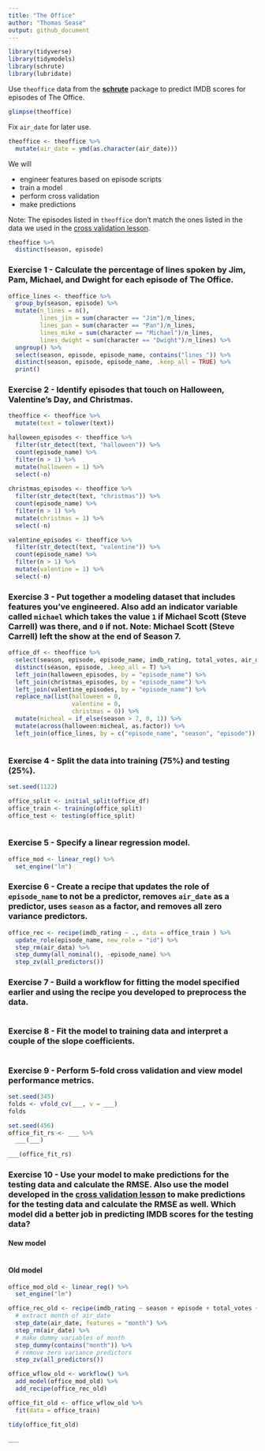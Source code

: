 ```yaml
---
title: "The Office"
author: "Thomas Sease"
output: github_document
---
```


```r
library(tidyverse)
library(tidymodels)
library(schrute)
library(lubridate)
```

Use `theoffice` data from the [**schrute**](https://bradlindblad.github.io/schrute/) package to predict IMDB scores for episodes of The Office.

```r
glimpse(theoffice)
```

Fix `air_date` for later use.

```r
theoffice <- theoffice %>%
  mutate(air_date = ymd(as.character(air_date)))
```

We will

-   engineer features based on episode scripts
-   train a model
-   perform cross validation
-   make predictions

Note: The episodes listed in `theoffice` don't match the ones listed in the data we used in the [cross validation lesson](https://ids-s1-20.github.io/slides/week-10/w10-d02-cross-validation/w10-d02-cross-validation.html).

```r
theoffice %>%
  distinct(season, episode)
```

### Exercise 1 - Calculate the percentage of lines spoken by Jim, Pam, Michael, and Dwight for each episode of The Office.

```r
office_lines <- theoffice %>% 
  group_by(season, episode) %>%
  mutate(n_lines = n(), 
         lines_jim = sum(character == "Jim")/n_lines, 
         lines_pan = sum(character == "Pan")/n_lines, 
         lines_mike = sum(character == "Michael")/n_lines, 
         lines_dwight = sum(character == "Dwight")/n_lines) %>%
  ungroup() %>% 
  select(season, episode, episode_name, contains("lines_")) %>%
  distinct(season, episode, episode_name, .keep_all = TRUE) %>% 
  print()

```

### Exercise 2 - Identify episodes that touch on Halloween, Valentine's Day, and Christmas.

```r
theoffice <- theoffice %>% 
  mutate(text = tolower(text)) 

halloween_episodes <- theoffice %>% 
  filter(str_detect(text, "halloween")) %>% 
  count(episode_name) %>% 
  filter(n > 1) %>% 
  mutate(halloween = 1) %>% 
  select(-n)
  
christmas_episodes <- theoffice %>% 
  filter(str_detect(text, "christmas")) %>% 
  count(episode_name) %>% 
  filter(n > 1) %>% 
  mutate(christmas = 1) %>% 
  select(-n)

valentine_episodes <- theoffice %>% 
  filter(str_detect(text, "valentine")) %>% 
  count(episode_name) %>% 
  filter(n > 1) %>% 
  mutate(valentine = 1) %>% 
  select(-n)

```

### Exercise 3 - Put together a modeling dataset that includes features you've engineered. Also add an indicator variable called `michael` which takes the value `1` if Michael Scott (Steve Carrell) was there, and `0` if not. Note: Michael Scott (Steve Carrell) left the show at the end of Season 7.

```r

office_df <- theoffice %>% 
  select(season, episode, episode_name, imdb_rating, total_votes, air_date) %>% 
  distinct(season, episode, .keep_all = T) %>% 
  left_join(halloween_episodes, by = "episode_name") %>% 
  left_join(christmas_episodes, by = "episode_name") %>% 
  left_join(valentine_episodes, by = "episode_name") %>% 
  replace_na(list(halloween = 0,
                  valentine = 0, 
                  christmas = 0)) %>% 
  mutate(micheal = if_else(season > 7, 0, 1)) %>%
  mutate(across(halloween:micheal, as.factor)) %>%
  left_join(office_lines, by = c("episode_name", "season", "episode"))



```

### Exercise 4 - Split the data into training (75%) and testing (25%).

```r
set.seed(1122)

office_split <- initial_split(office_df)
office_train <- training(office_split)
office_test <- testing(office_split)



```

### Exercise 5 - Specify a linear regression model.

```r

office_mod <- linear_reg() %>% 
  set_engine("lm") 


```

### Exercise 6 - Create a recipe that updates the role of `episode_name` to not be a predictor, removes `air_date` as a predictor, uses `season` as a factor, and removes all zero variance predictors.

```r

office_rec <- recipe(imdb_rating ~ ., data = office_train ) %>% 
  update_role(episode_name, new_role = "id") %>% 
  step_rm(air_data) %>% 
  step_dummy(all_nominal(), -episode_name) %>% 
  step_zv(all_predictors())

```

### Exercise 7 - Build a workflow for fitting the model specified earlier and using the recipe you developed to preprocess the data.

```r

```

### Exercise 8 - Fit the model to training data and interpret a couple of the slope coefficients.

```r

```

### Exercise 9 - Perform 5-fold cross validation and view model performance metrics.

```r
set.seed(345)
folds <- vfold_cv(___, v = ___)
folds

set.seed(456)
office_fit_rs <- ___ %>%
  ___(___)

___(office_fit_rs)
```

### Exercise 10 - Use your model to make predictions for the testing data and calculate the RMSE. Also use the model developed in the [cross validation lesson](https://ids-s1-20.github.io/slides/week-10/w10-d02-cross-validation/w10-d02-cross-validation.html) to make predictions for the testing data and calculate the RMSE as well. Which model did a better job in predicting IMDB scores for the testing data?

#### New model

```r

```

#### Old model

```r
office_mod_old <- linear_reg() %>%
  set_engine("lm")

office_rec_old <- recipe(imdb_rating ~ season + episode + total_votes + air_date, data = office_train) %>%
  # extract month of air_date
  step_date(air_date, features = "month") %>%
  step_rm(air_date) %>%
  # make dummy variables of month 
  step_dummy(contains("month")) %>%
  # remove zero variance predictors
  step_zv(all_predictors())

office_wflow_old <- workflow() %>%
  add_model(office_mod_old) %>%
  add_recipe(office_rec_old)

office_fit_old <- office_wflow_old %>%
  fit(data = office_train)

tidy(office_fit_old)

___
```
